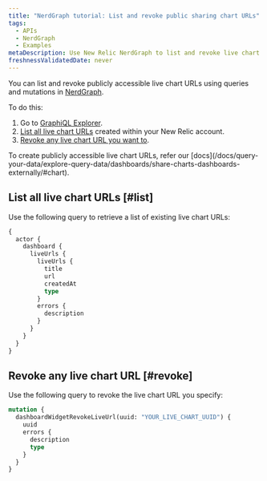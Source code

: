 ```yaml
---
title: "NerdGraph tutorial: List and revoke public sharing chart URLs"
tags:
  - APIs
  - NerdGraph
  - Examples
metaDescription: Use New Relic NerdGraph to list and revoke live chart URLs
freshnessValidatedDate: never
---
```


You can list and revoke publicly accessible live chart URLs using queries and mutations in [NerdGraph](/docs/apis/nerdgraph/get-started/introduction-new-relic-nerdgraph).

To do this:

1. Go to [GraphiQL Explorer](https://api.newrelic.com/graphiql).
2. [List all live chart URLs](#list) created within your New Relic account.
3. [Revoke any live chart URL you want to](#revoke).

<Callout variant="tip">
  To create publicly accessible live chart URLs, refer our [docs](/docs/query-your-data/explore-query-data/dashboards/share-charts-dashboards-externally/#chart).
</Callout>

## List all live chart URLs [#list]

Use the following query to retrieve a list of existing live chart URLs:

```graphql
{
  actor {
    dashboard {
      liveUrls {
        liveUrls {
          title
          url
          createdAt
          type
        }
        errors {
          description
        }
      }
    }
  }
}
```

## Revoke any live chart URL [#revoke]

Use the following query to revoke the live chart URL you specify:

```graphql
mutation {
  dashboardWidgetRevokeLiveUrl(uuid: "YOUR_LIVE_CHART_UUID") {
    uuid
    errors {
      description
      type
    }
  }
}
```
